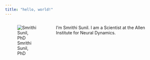 ```yaml
---
title: "hello, world!"
---
```


:::: {.columns}

::: {.column}
![Smrithi Sunil, PhD](SmrithiSunil.jpg)
:::

::: {.column}
I'm Smrithi Sunil. I am a Scientist at the Allen Institute for Neural Dynamics. 
:::

::::